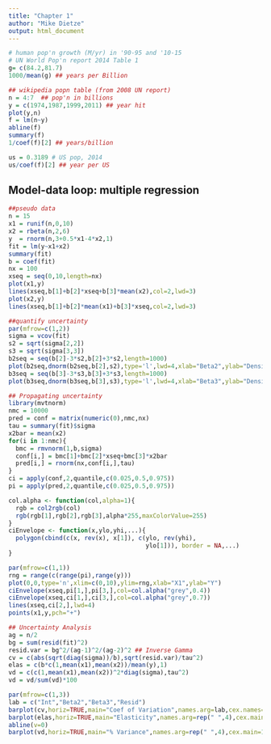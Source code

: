 ```yaml
---
title: "Chapter 1"
author: "Mike Dietze"
output: html_document
---
```


```r
# human pop'n growth (M/yr) in '90-95 and '10-15
# UN World Pop'n report 2014 Table 1
g= c(84.2,81.7) 
1000/mean(g) ## years per Billion

## wikipedia popn table (from 2008 UN report)
n = 4:7  ## pop'n in billions
y = c(1974,1987,1999,2011) ## year hit
plot(y,n)
f = lm(n~y)
abline(f)
summary(f)
1/coef(f)[2] ## years/billion

us = 0.3189 # US pop, 2014
us/coef(f)[2] ## year per US
```


## Model-data loop: multiple regression

```r
##pseudo data
n = 15
x1 = runif(n,0,10)
x2 = rbeta(n,2,6)
y  = rnorm(n,3+0.5*x1-4*x2,1)
fit = lm(y~x1+x2)
summary(fit)
b = coef(fit)
nx = 100
xseq = seq(0,10,length=nx)
plot(x1,y)
lines(xseq,b[1]+b[2]*xseq+b[3]*mean(x2),col=2,lwd=3)
plot(x2,y)
lines(xseq,b[1]+b[2]*mean(x1)+b[3]*xseq,col=2,lwd=3)

##quantify uncertainty
par(mfrow=c(1,2))
sigma = vcov(fit)
s2 = sqrt(sigma[2,2])
s3 = sqrt(sigma[3,3])
b2seq = seq(b[2]-3*s2,b[2]+3*s2,length=1000)
plot(b2seq,dnorm(b2seq,b[2],s2),type='l',lwd=4,xlab="Beta2",ylab="Density")
b3seq = seq(b[3]-3*s3,b[3]+3*s3,length=1000)
plot(b3seq,dnorm(b3seq,b[3],s3),type='l',lwd=4,xlab="Beta3",ylab="Density")

## Propagating uncertainty
library(mvtnorm)
nmc = 10000
pred = conf = matrix(numeric(0),nmc,nx)
tau = summary(fit)$sigma
x2bar = mean(x2)
for(i in 1:nmc){
  bmc = rmvnorm(1,b,sigma)
  conf[i,] = bmc[1]+bmc[2]*xseq+bmc[3]*x2bar
  pred[i,] = rnorm(nx,conf[i,],tau)
}
ci = apply(conf,2,quantile,c(0.025,0.5,0.975))
pi = apply(pred,2,quantile,c(0.025,0.5,0.975))

col.alpha <- function(col,alpha=1){
  rgb = col2rgb(col)
  rgb(rgb[1],rgb[2],rgb[3],alpha*255,maxColorValue=255)
}
ciEnvelope <- function(x,ylo,yhi,...){
  polygon(cbind(c(x, rev(x), x[1]), c(ylo, rev(yhi),
                                      ylo[1])), border = NA,...) 
}

par(mfrow=c(1,1))
rng = range(c(range(pi),range(y)))
plot(0,0,type='n',xlim=c(0,10),ylim=rng,xlab="X1",ylab="Y")
ciEnvelope(xseq,pi[1,],pi[3,],col=col.alpha("grey",0.4))
ciEnvelope(xseq,ci[1,],ci[3,],col=col.alpha("grey",0.7))
lines(xseq,ci[2,],lwd=4)
points(x1,y,pch="+")

## Uncertainty Analysis
ag = n/2
bg = sum(resid(fit)^2)
resid.var = bg^2/(ag-1)^2/(ag-2)^2 ## Inverse Gamma
cv = c(abs(sqrt(diag(sigma))/b),sqrt(resid.var)/tau^2)
elas = c(b*c(1,mean(x1),mean(x2))/mean(y),1)
vd = c(c(1,mean(x1),mean(x2))^2*diag(sigma),tau^2)
vd = vd/sum(vd)*100

par(mfrow=c(1,3))
lab = c("Int","Beta2","Beta3","Resid")
barplot(cv,horiz=TRUE,main="Coef of Variation",names.arg=lab,cex.names=1.5,cex.main=1.5)
barplot(elas,horiz=TRUE,main="Elasticity",names.arg=rep(" ",4),cex.main=1.5)
abline(v=0)
barplot(vd,horiz=TRUE,main="% Variance",names.arg=rep(" ",4),cex.main=1.5)



```


